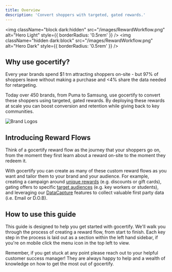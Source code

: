```yaml
---
title: Overview
description: 'Convert shoppers with targeted, gated rewards.'
---
```


<img
  className="block dark:hidden"
  src="/images/RewardWorkflow.png"
  alt="Hero Light"
  style={{ borderRadius: '0.5rem' }}
/>
<img
  className="hidden dark:block"
  src="/images/RewardWorkflow.png"
  alt="Hero Dark"
  style={{ borderRadius: '0.5rem' }}
/>
## Why use gocertify?
Every year brands spend $1 trn attracting shoppers on-site - but 97\% of shoppers leave without making a purchase and \<4\% share the data needed for retargeting.

Today over 450 brands, from Puma to Samsung, use gocertify to convert these shoppers using targeted, gated rewards. By deploying
these rewards at scale you can boost conversion and retention while giving back to key communities. 

<Frame>
<img src="/images/brandLogos.png" alt="Brand Logos" />
</Frame>

## Introducing Reward Flows
Think of a gocertify reward flow as the journey that your shoppers go on, from the moment they first learn about a reward on-site to the moment they redeem it.  

With gocertify you can create as many of these custom reward flows as you want and tailor them to your brand and your audience. For example, creating a campaign around [unique rewards](/section/buildRewardFlows/chooseReward) (e.g. discounts or gift cards), gating offers to specific [target
audiences](/section/buildRewardFlows/closedUserGroups) (e.g. key workers or students), and leveraging our [DataCapture](/section/captureData/overview) features to collect valuable first party data (i.e. Email or D.O.B).

## How to use this guide
This guide is designed to help you get started with gocertify. We'll walk you through the process of creating a reward flow, from start to finish. Each key step in the process is laid out as a section within the left hand sidebar, if you're on mobile click the menu icon in the top left to view.

Remember, if you get stuck at any point please reach out to your helpful customer success manager! They are always happy to help and a wealth of knowledge on how to get the most out of gocertify.

